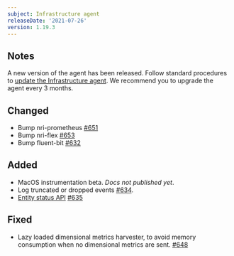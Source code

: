 ```yaml
---
subject: Infrastructure agent
releaseDate: '2021-07-26'
version: 1.19.3
---
```


## Notes
A new version of the agent has been released. Follow standard procedures to [update the Infrastructure agent](/docs/infrastructure/install-configure-manage-infrastructure/update-or-uninstall/update-infrastructure-agent).
We recommend you to upgrade the agent every 3 months.

## Changed
* Bump nri-prometheus [#651](https://github.com/newrelic/infrastructure-agent/pull/651)
* Bump nri-flex [#653](https://github.com/newrelic/infrastructure-agent/pull/653)
* Bump fluent-bit [#632](https://github.com/newrelic/infrastructure-agent/pull/632)

## Added
* MacOS instrumentation beta. *Docs not published yet*.
* Log truncated or dropped events [#634](https://github.com/newrelic/infrastructure-agent/pull/634).
* [Entity status API](https://github.com/newrelic/infrastructure-agent/blob/1.19.3/docs/status_api.md#report-entity) [#635](https://github.com/newrelic/infrastructure-agent/pull/635)

## Fixed
* Lazy loaded dimensional metrics harvester, to avoid memory consumption when no dimensional metrics are sent. [#648](https://github.com/newrelic/infrastructure-agent/pull/648)
